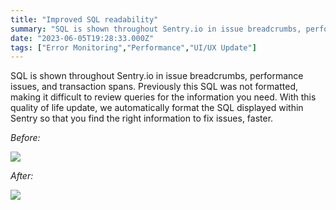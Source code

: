 ```yaml
---
title: "Improved SQL readability"
summary: "SQL is shown throughout Sentry.io in issue breadcrumbs, performance issues, and transaction spans. Previously this SQL was not formatted, making it difficult..."
date: "2023-06-05T19:28:33.000Z"
tags: ["Error Monitoring","Performance","UI/UX Update"]
---
```


  SQL is shown throughout Sentry.io in issue breadcrumbs, performance issues, and transaction spans. Previously this SQL was not formatted, making it difficult to review queries for the information you need. With this quality of life update, we automatically format the SQL displayed within Sentry so that you find the right information to fix issues, faster.

*Before:*

![](https://storage.googleapis.com/sentry-docs-changelog/improved-sql-readability-1.jpg)

*After:*

![](https://storage.googleapis.com/sentry-docs-changelog/improved-sql-readability-2.jpg)
